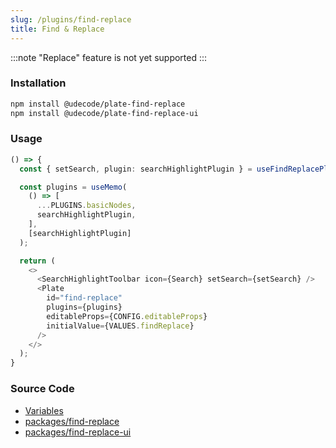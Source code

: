 ```yaml
---
slug: /plugins/find-replace
title: Find & Replace
---
```


:::note
"Replace" feature is not yet supported
:::

### Installation

```bash npm2yarn
npm install @udecode/plate-find-replace
npm install @udecode/plate-find-replace-ui
```

### Usage

```ts live
() => {
  const { setSearch, plugin: searchHighlightPlugin } = useFindReplacePlugin();

  const plugins = useMemo(
    () => [
      ...PLUGINS.basicNodes,
      searchHighlightPlugin,
    ],
    [searchHighlightPlugin]
  );

  return (
    <>
      <SearchHighlightToolbar icon={Search} setSearch={setSearch} />
      <Plate
        id="find-replace"
        plugins={plugins}
        editableProps={CONFIG.editableProps}
        initialValue={VALUES.findReplace}
      />
    </>
  );
}
```

### Source Code

- [Variables](https://github.com/udecode/plate/blob/main/docs/src/live/live.tsx)
- [packages/find-replace](https://github.com/udecode/plate/tree/main/packages/find-replace/src)
- [packages/find-replace-ui](https://github.com/udecode/plate/tree/main/packages/find-replace-ui/src)
